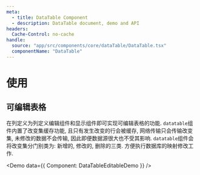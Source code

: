 ```yaml
---
meta:
  - title: DataTable Component
  - description: DataTable document, demo and API
headers:
  Cache-Control: no-cache
handle:
  source: "app/src/components/core/dataTable/DataTable.tsx"
  componentName: "DataTable"
---
```



# 使用

## 可编辑表格

在列定义为列定义编辑组件和显示组件即可实现可编辑表格的功能.
`datatable`组件内置了改变集缓存功能, 且只有发生改变的行会被缓存, 网络传输只会传输改变集, 未修改的数据不会传输, 因此即便数据源很大也不受其影响.
`datatable`组件会将改变集分门别类为: 新增的, 修改的, 删除的三类. 方便执行数据库的映射修改工作.

<Demo data={{ Component: DataTableEditableDemo }} />
